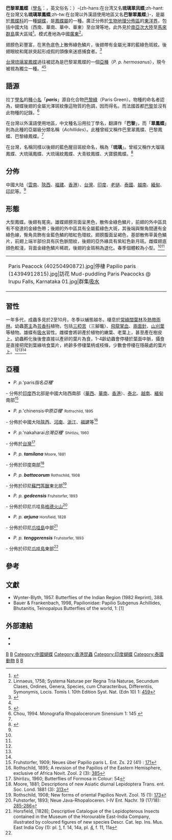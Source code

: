 {{NoteTA|G1=Butterfly}}
{{Speciesbox 
<!--| taxon = Papilio paris-->
| genus = Papilio
| parent = Achillides
| species = (Achillides) paris
| image = Sahyadri Paris Peacock(Papilio paris).jpg
| image_width = 300px
| image_caption = 停棲
| image2 = Common banded peacock.jpg
| image2_width = 300px
| image2_caption = 吸水
| status = NE
| status_system = iucn3.1
| status_ref = 
| binomial_authority = [[卡尔·林奈|Linnaeus]], 1758
| range_map = 
| range_map_width = 
| range_map_caption = 
| subdivision_ranks = 亞種
| subdivision = 共有9個亞種，詳閱正文。
| synonyms = {{collapsible list|bullets = true| title = 異名列表
| ''Papilio paris tissaphernes''<br><small>Fruhstorfer, 1909</small>
| ''Princeps paris''
|}}}}

'''巴黎翠鳳蝶'''（[[學名|學名]]：{{lang|la|''Papilio paris''}}，英文俗名：{{lang|en|Paris Peacock}}）-{zh-hans:在台湾又名'''琉璃翠凤蝶''';zh-hant:在台灣又名'''琉璃翠鳳蝶''';zh-tw:在台灣以外漢語使用地區又名'''巴黎翠鳳蝶''';}-，是屬於[[鳳蝶科|鳳蝶科]]的一種[[蝴蝶|蝴蝶]]，是[[鳳蝶屬|鳳蝶屬]]的一種。廣泛分佈於[[生物地理分佈區|生物地理分佈區]]的[[東洋界|東洋界]]，包括中國大陆（西南、華南、華中、華東）至台灣等地，此外見於[[南亞次大陸|南亞次大陸]]至[[馬來群島|馬來群島]]廣大區域<ref name=c2017>{{Cite book|author=武春生、徐堉峯|title=中國蝴蝶圖鑑|publisher=海峡书局|date=2017|ISBN=9787556703029|language=zh-hans|page=159, 164-167}}</ref>。模式產地為中國[[廣東|廣東]]<ref>Linnaeus, 1758; Systema Naturae per Regna Tria Naturae, Secundum Clases, Ordines, Genera, Species, cum Characteribus, Differentiis, Symonymis, Locis. Tomis I. 10th Edition Syst. Nat. (Edn 10) 1: [https://archive.org/stream/carolilinnaeisys12linn#page/459/mode/1up 459]</ref>。

翅膀色彩豐富，在黑色底色上散佈綠色鱗片，後翅帶有金屬光澤的藍綠色斑紋。後翅眼紋和尾狀突起形成假的頭像來迷惑捕食者。<ref name=d2008>{{Cite book|author=David j. Carter|title=世界彩蝶與飛蛾圖鑑|location=台灣|publisher=貓頭鷹出版社|date=2008|pages=47|ISBN=9789866651083|language=zh-tw}}</ref>

[[台灣琉璃翠鳳蝶|台灣琉璃翠鳳蝶]]過往被認為是巴黎翠鳳蝶的一個[[亞種|亞種]]（''P. p. hermosanus''），現今被視為獨立一種。<ref name=c2017/><ref name=t2013>{{Cite book|author=徐堉峰|title=臺灣蝴蝶圖鑑．上【弄蝶、鳳蝶、鳳蝶】|location=台灣|publisher=晨星出版有限公司|date=2013|page=280-281|ISBN=9789861776705|language=zh-tw}}</ref>

== 語源 ==
拉丁[[學名|學名]]的[[種小名|種小名]]「'''''paris'''''」源自化合物[[巴黎綠|巴黎綠]]（Paris Green）。物種的命名者認為，蝴蝶後翅的金屬光澤斑紋像這物質的色調，因而得名。而法國首都[[巴黎|巴黎]]並沒有此物種的記錄。<ref name=c1994>Chou, 1994. Monografia Rhopalocerorum Sinensium 1: 145 {{zh-cn}}</ref>

在台灣以外漢語使用地區，中文種名沿用拉丁學名，翻譯作「'''巴黎'''」，而「'''翠鳳蝶'''」則為此種的亞屬級分類名稱（''Achillides''）。此種曾經又稱作巴里翠鳳蝶、巴黎鳳蝶、巴黎綠鳳蝶。<ref name=c1994/>

在台灣，名稱同樣以後翅的藍色醒目斑紋命名，稱為「'''琉璃'''」。曾經又稱作大瑠璃鳳蝶、大琉璃鳳蝶、大琉璃紋鳳蝶、大青紋鳳蝶、大寶鏡鳳蝶。<ref name=t2014>{{Cite book|author=呂至堅、陳建仁|title=蝴蝶生活史圖鑑|location=台灣|publisher=晨星出版有限公司|date=2014|ISBN=9789861777849|page=134|language=zh-hant}}</ref>

== 分佈 ==
中國大陆（[[雲南|雲南]]、[[陝西|陝西]]、[[福建|福建]]、[[香港|香港]]）、[[台灣|台灣]]、[[印度|印度]]、[[老撾|老撾]]、[[泰國|泰國]]、[[越南|越南]]、[[緬甸|緬甸]]、[[印尼|印尼]]等。<ref name=c1994/>

== 形態 ==
大型鳳蝶。後翅有尾突。雄蝶翅膀背面呈黑色，散佈金綠色鱗片，前翅的外中區具有不發達的金綠色帶；後翅的外中區具有全屬藍綠色大斑，其後端與臀角間連有金綠色線，臀角具飾有金藍色鱗的暗紅色環紋。翅膀腹面呈褐色，基部散佈草黃色鱗片，前翅上端半部份具有灰色脈間紋，後翅的亞外緣具有紫紅色新月斑。雌蝶翅底顔色較淺，背面金綠色鱗片稀疏，後翅的金斑稍為退化。春季個體較為小型。<ref name=c2017/><ref name=t2013/>
{| align=center 
|- 
|
<gallery mode="packed">
Paris Peacock (40250490872).jpg|停棲
Papilio paris (14394912815).jpg|訪花
Mud-puddling Paris Peacocks @ Irupu Falls, Karnataka 01.jpg|群集[[吸水|吸水]]
</gallery>
|}

== 習性 ==
{{Multiple image
| header = 巴黎翠鳳蝶的生命史
| direction = vertical
| align = right
| width1 = 180
| image1 = Paris peacock(Papilio paris) egg and first instar caterpillar (5246662202).jpg
| caption1 = '''卵與一齡幼蟲'''
| width2 = 180
| image2 = Paris peacock(Papilio paris) second and third instar caterpillar (5246661918).jpg
| caption2 = '''二至三齡幼蟲'''<br>形態模仿鳥糞
| width3 = 180
| image3 = Paris peacock(Papilio paris) finalt instar caterpillar (5246059037).jpg
| caption3 = 
| width4 = 180
| image4 = Paris peacock(Papilio paris) finalt instar caterpillar 01 (5246661700).jpg
| caption4 = '''終齡幼蟲'''<br>形態模仿小蛇
| width5 = 180
| image5 = Paris peacock(Papilio paris) pupation (5246660914).jpg
| caption5 = '''前蛹'''
| width6 = 180
| image6 = Paris peacock(Papilio paris) pupa 01 (5246660792).jpg
| caption6 = '''蛹'''
| width7 = 180
| image7 = Pa Paris Peacock 15 June 2007 L (554981560).jpg
| caption7 = '''成蟲'''
}}
一年多代，成蟲多見於2至10月，冬季以蛹態越冬。棲息於[[常綠闊葉林|常綠闊葉林]]及[[熱帶雨林|熱帶雨林]]。幼蟲[[寄主|寄主]]為[[芸香科|芸香科]]植物，包括[[三椏苦|三椏苦]]（三腳虌）、[[飛龍掌血|飛龍掌血]]、[[兩面針|兩面針]]、[[山刈葉|山刈葉]]等植物。雄蝶有[[吸水|吸水]]習性。雌蝶會將卵產於植物的嫩葉、老葉上，甚至產在樹皮上。幼蟲孵化後後會直接以產卵的葉片為食，1-4齡幼蟲會停棲於葉面中脈，攝食是直接把爬到葉緣啃食葉片，終齡多停棲葉柄或枝條，少數會停棲在隱蔽處的葉片上。<ref name=c2017/><ref name=t2013/><ref name=t2014/>

== 亞種 ==
* ''P. p. '''paris'' 指名亞種'''
- 分佈於[[印度|印度]]西北部是中國大陆西南部（[[華西|華西]]、[[華南|華南]]、[[香港|香港]]）、[[泰北|泰北]]、[[越南|越南]]、[[緬甸|緬甸]]南部<ref>Fruhstorfer, 1909; Neues über Papilio paris L. Ent. Zs. 22 (41) : [https://archive.org/stream/entomologischeze22190809inte#page/171/mode/1up 171]</ref>
* ''P. p. '''chinensis'' 中原亞種''' <small>Rothschild, 1895</small>
- 分佈於中國大陆[[陝西|陝西]]、[[河南|河南]]、[[浙江|浙江]]、[[福建|福建]]等<ref>Rothschild, 1895; A revision of the Papilios of the Eastern Hemisphere, exclusive of Africa Novit. Zool. 2 (3): [https://archive.org/stream/novitateszoologi02lond#page/385/mode/1up 385]</ref>
* ''P. p. '''nakaharai'' 台灣亞種''' <small>Shirôzu, 1960</small>
- 分佈於[[台灣|台灣]]<ref>Shirôzu, 1960; Butterflies of Formosa in Colour: 54</ref>
* ''P. p. '''tamilana''''' <small>Moore, 1881</small>
- 分佈於印度南部<ref>Moore, 1881; Descriptions of new Asiatic diurnal Lepidoptera Trans. ent. Soc. Lond. 1881 (3): [https://archive.org/stream/transactionsofen1881roya#page/313/mode/1up 313]</ref>
* ''P. p. '''battacorum''''' <small>Rothschild, 1908</small>
- 分佈於印尼[[蘇門答臘|蘇門答臘]]東北部<ref>Rothschild, 1908; New forms of oriental Papilios Novit. Zool. 15 (1): [https://archive.org/stream/novitateszoologi15lond#page/173/mode/1up 173]</ref>
* ''P. p. '''gedeensis''''' <small>Fruhstorfer, 1893</small>
- 分佈於印尼爪哇島[[格德火山|格德火山]]<ref name=f1893>Fuhstorfer, 1893; Neue Java-Rhopaloceren. I-IV Ent. Nachr. 19 (17/18): [https://archive.org/stream/entomologischena1819189293berl#page/285/mode/1up 285-286]</ref>
* ''P. p. '''arjuna''''' <small>Horsfield, 1828</small>
- 分佈於印尼[[爪哇島|爪哇島]]中部<ref>Horsfield, [1828]; Descriptive Catalogue of the Lepidopterous Insects contained in the Museum of the Horourable East-India Company, illustrated by coloured figures of new species Descr. Cat. lep. Ins. Mus. East India Coy (1): pl. [https://archive.org/stream/mcarthurriverreg00darw#page/n153/mode/1up 1], f. 14, 14a, pl. [https://archive.org/stream/mcarthurriverreg00darw#page/n165/mode/1up 4], f. 11, 11a</ref>
* ''P. p. '''tenggerensis''''' <small>Fruhstorfer, 1893</small>
- 分佈於印尼[[爪哇島|爪哇島]]東部<ref name=f1893/>

== 參考 ==
{{reflist|2}}

== 文獻 ==
* Wynter-Blyth, 1957. Butterflies of the Indian Region (1982 Reprint), 388.
* Bauer & Frankenbach, 1998, Papilionidae: Papilio Subgenus Achillides, Bhutanitis, Teinopalpus Butterflies of the world, 1: [1]

== 外部連結 ==
* {{Commonscat-inline|Papilio paris|巴黎翠鳳蝶}}
* {{Wikispecies-inline|Papilio paris|巴黎翠鳳蝶}}
{{Taxonbar}}
[[Category:1758年描述的昆虫|B]]
[[Category:鳳蝶屬|B]]
[[Category:中國蝴蝶|Category:中國蝴蝶]]
[[Category:香港昆蟲|Category:香港昆蟲]]
[[Category:印度蝴蝶|Category:印度蝴蝶]]
[[Category:泰國動物|Category:泰國動物]]
[[Category:臺灣蝴蝶|B]]
[[Category:卡尔·林奈命名的生物分类|B]]